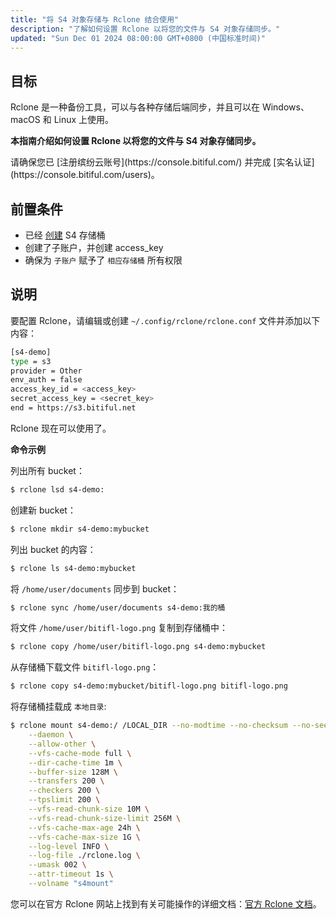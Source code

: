 ```yaml
---
title: "将 S4 对象存储与 Rclone 结合使用"
description: "了解如何设置 Rclone 以将您的文件与 S4 对象存储同步。"
updated: "Sun Dec 01 2024 08:00:00 GMT+0800 (中国标准时间)"
---
```


## 目标

Rclone 是一种备份工具，可以与各种存储后端同步，并且可以在 Windows、macOS 和 Linux 上使用。

**本指南介绍如何设置 Rclone 以将您的文件与 S4 对象存储同步。**

<Tip>
  请确保您已 [注册缤纷云账号](https://console.bitiful.com/) 并完成 [实名认证](https://console.bitiful.com/users)。
</Tip>

## 前置条件

- 已经 [创建](/bitiful-s4/handbook/quick-start) S4 存储桶
- 创建了子账户，并创建 access_key
- 确保为 `子账户` 赋予了 `相应存储桶` 所有权限

## 说明

要配置 Rclone，请编辑或创建 `~/.config/rclone/rclone.conf` 文件并添加以下内容：

```bash
[s4-demo] 
type = s3 
provider = Other 
env_auth = false 
access_key_id = <access_key> 
secret_access_key = <secret_key> 
end = https://s3.bitiful.net
```

Rclone 现在可以使用了。

**命令示例**

列出所有 bucket：

```bash
$ rclone lsd s4-demo: 
```

创建新 bucket：

```bash
$ rclone mkdir s4-demo:mybucket 
```

列出 bucket 的内容：

```bash
$ rclone ls s4-demo:mybucket 
```

将 `/home/user/documents` 同步到 bucket：

```bash
$ rclone sync /home/user/documents s4-demo:我的桶
```

将文件 `/home/user/bitifl-logo.png` 复制到存储桶中：

```bash
$ rclone copy /home/user/bitifl-logo.png s4-demo:mybucket
```

从存储桶下载文件 `bitifl-logo.png`：

```bash
$ rclone copy s4-demo:mybucket/bitifl-logo.png bitifl-logo.png 
```

将存储桶挂载成 `本地目录`:

```bash
$ rclone mount s4-demo:/ /LOCAL_DIR --no-modtime --no-checksum --no-seek \
    --daemon \
    --allow-other \
    --vfs-cache-mode full \
    --dir-cache-time 1m \
    --buffer-size 128M \
    --transfers 200 \
    --checkers 200 \
    --tpslimit 200 \
    --vfs-read-chunk-size 10M \
    --vfs-read-chunk-size-limit 256M \
    --vfs-cache-max-age 24h \
    --vfs-cache-max-size 1G \
    --log-level INFO \
    --log-file ./rclone.log \
    --umask 002 \
    --attr-timeout 1s \
    --volname "s4mount"
```

您可以在官方 Rclone 网站上找到有关可能操作的详细文档：[官方 Rclone 文档](https://rclone.org/docs/)。